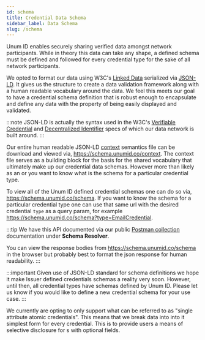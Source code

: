 ```yaml
---
id: schema
title: Credential Data Schema
sidebar_label: Data Schema
slug: /schema
---
```



Unum ID enables securely sharing verified <a href="/terminology#credential"><Tip type="credential"/></a> data amongst network participants. While in theory this data can take any shape, a defined schema must be defined and followed for every credential type for the sake of all network participants.

We opted to format our data using W3C's [Linked Data](https://www.w3.org/standards/semanticweb/data) serialized via [JSON-LD](https://www.w3.org/TR/json-ld11/). It gives us the structure to create a data validation framework along with a human readable vocabulary around the data. We feel this meets our goal to have a credential schema definition that is robust enough to encapsulate and define any data with the property of being easily displayed and validated.

:::note
JSON-LD is actually the syntax used in the W3C's [Verifiable Credential](https://www.w3.org/TR/vc-data-model/#json-ld) and [Decentralized Identifier](https://www.w3.org/TR/did-core/#json-ld) specs of which our data network is built around.
:::

Our entire human readable JSON-LD [context](https://www.w3.org/TR/json-ld11/#the-context) semantics file can be download and viewed via, https://schema.unumid.co/context. The context file serves as a building block for the basis for the shared vocabulary that ultimately make up our credential data schemas. However more than likely as an <Tip type="issuer"/> or <Tip type="verifier"/> you want to know what is the schema for a particular credential type.

To view all of the Unum ID defined credential schemas one can do so via, https://schema.unumid.co/schema. If you want to know the schema for a particular credential type one can use that same  url with the desired credential `type` as a query param, for example https://schema.unumid.co/schema?type=EmailCredential.

:::tip
We have this API documented via our public [Postman collection](https://docs.api.unumid.org/) documentation under **Schema Resolver**.

You can view the response bodies from https://schema.unumid.co/schema in the browser but probably best to format the json response for human readability.
:::

:::important
Given use of JSON-LD standard for schema definitions we hope it make Issuer defined credentials schemas a reality very soon. However, until then, all credential types have schemas defined by Unum ID. Please let us know if you would like to define a new credential schema for your use case.
:::

We currently are opting to only support what can be referred to as "single attribute atomic credentials". This means that we break data into into it simplest form for every credential. This is to provide users a means of selective disclosure for <a href="/terminology#request"><Tip type="request"/></a>s with optional fields.